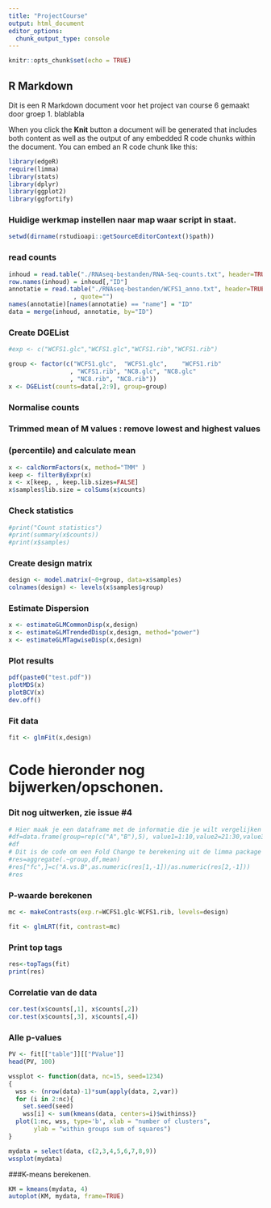 ```yaml
---
title: "ProjectCourse"
output: html_document
editor_options: 
  chunk_output_type: console
---
```


```r
knitr::opts_chunk$set(echo = TRUE)
```

## R Markdown

Dit is een R Markdown document voor het project van course 6 gemaakt door groep 1. blablabla

When you click the **Knit** button a document will be generated that includes both content as well as the output of any embedded R code chunks within the document. You can embed an R code chunk like this:


```r
library(edgeR)
require(limma)
library(stats)
library(dplyr)
library(ggplot2)
library(ggfortify)
```
### Huidige werkmap instellen naar map waar script in staat. 
```r
setwd(dirname(rstudioapi::getSourceEditorContext()$path))
```
### read counts
```r

inhoud = read.table("./RNAseq-bestanden/RNA-Seq-counts.txt", header=TRUE)
row.names(inhoud) = inhoud[,"ID"]
annotatie = read.table("./RNAseq-bestanden/WCFS1_anno.txt", header=TRUE, sep="\t"
                  , quote="")
names(annotatie)[names(annotatie) == "name"] = "ID"
data = merge(inhoud, annotatie, by="ID")
```

### Create DGEList
```r
#exp <- c("WCFS1.glc","WCFS1.glc","WCFS1.rib","WCFS1.rib")

group <- factor(c("WCFS1.glc",	"WCFS1.glc",	"WCFS1.rib"
                 , "WCFS1.rib", "NC8.glc", "NC8.glc"	
                 , "NC8.rib", "NC8.rib"))
x <- DGEList(counts=data[,2:9], group=group)
```

### Normalise counts
### Trimmed mean of M values : remove lowest and highest values
### (percentile) and calculate mean
```r
x <- calcNormFactors(x, method="TMM" )
keep <- filterByExpr(x)
x <- x[keep, , keep.lib.sizes=FALSE]
x$samples$lib.size = colSums(x$counts)
```

### Check statistics
```r
#print("Count statistics")
#print(summary(x$counts))
#print(x$samples)
```

### Create design matrix
```r
design <- model.matrix(~0+group, data=x$samples)
colnames(design) <- levels(x$samples$group)
```

### Estimate Dispersion
```r
x <- estimateGLMCommonDisp(x,design)
x <- estimateGLMTrendedDisp(x,design, method="power")
x <- estimateGLMTagwiseDisp(x,design)
```

### Plot results
```r
pdf(paste0("test.pdf"))
plotMDS(x)
plotBCV(x)
dev.off()
```

### Fit data
```r
fit <- glmFit(x,design)
```





# Code hieronder nog bijwerken/opschonen.

### Dit nog uitwerken, zie issue #4
```r
# Hier maak je een dataframe met de informatie die je wilt vergelijken 
#df=data.frame(group=rep(c("A","B"),5), value1=1:10,value2=21:30,value3=41:50,stringsAsFactors = F)
#df
# Dit is de code om een Fold Change te berekening uit de limma package 
#res=aggregate(.~group,df,mean) 
#res["fc",]=c("A.vs.B",as.numeric(res[1,-1])/as.numeric(res[2,-1])) 
#res
```

### P-waarde berekenen
```r
mc <- makeContrasts(exp.r=WCFS1.glc-WCFS1.rib, levels=design)

fit <- glmLRT(fit, contrast=mc)
```
### Print top tags
```r
res<-topTags(fit)
print(res)
```
### Correlatie van de data
```r
cor.test(x$counts[,1], x$counts[,2])
cor.test(x$counts[,3], x$counts[,4])
```
### Alle p-values
```r
PV <- fit[["table"]][["PValue"]]
head(PV, 100)
```

```r
wssplot <- function(data, nc=15, seed=1234)
{
  wss <- (nrow(data)-1)*sum(apply(data, 2,var))
  for (i in 2:nc){
    set.seed(seed)
    wss[i] <- sum(kmeans(data, centers=i)$withinss)}
  plot(1:nc, wss, type='b', xlab = "number of clusters", 
       ylab = "within groups sum of squares")
}

mydata = select(data, c(2,3,4,5,6,7,8,9))
wssplot(mydata)
```

###K-means berekenen.
```r
KM = kmeans(mydata, 4)
autoplot(KM, mydata, frame=TRUE)
```